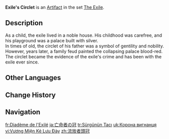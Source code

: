 {{Artifact Infobox
|image = Item Exile's Circlet.png
|set   = The Exile
|piece = Circlet of Logos
}}
{{Description|A prestigious circlet. However, the royal insignia has been scratched out, and it is no longer the symbol of distinguished status that it once was.}}
'''Exile's Circlet''' is an [[Artifact]] in the set [[The Exile]].

==Description==
As a child, the exile lived in a noble house. His childhood was carefree, and his playground was a palace built with silver.<br>In times of old, the circlet of his father was a symbol of gentility and nobility.<br>However, years later, a family feud painted the collapsing palace blood-red.<br>The circlet became the evidence of the exile's crime and has been with the exile ever since.

==Other Languages==
{{Other Languages
|en      = Exile's Circlet
|zhs     = 流放者头冠
|zhs_rm  = Liúfàng Zhě Tóuguān
|zht     = 流放者頭冠
|zht_rm  = Liúfàng Zhě Tóuguān
|zh_tl   = Exile's Crown
|ja      = 亡命者の冠
|ja_rm   = Boumeisha no Kanmuri
|ja_tl   = Exile's Crown
|ko      = 유배자의 머리장식
|ko_rm   = Yubaeja-ui Meorijangsik
|ko_tl   = Exile's Head Adornments
|es      = Diadema del Exiliado
|es_tl   = Diadem of the Exiled
|fr      = Diadème de l'Exilé
|fr_tl   = Diadem of the Exile
|ru      = Корона изгнанника
|ru_tl   = Exile's Crown
|th      = Exile's Circlet
|vi      = Vương Miện Kẻ Lưu Đày
|vi_tl   = 
|de      = Haarreif des Verbannten
|de_tl   = Circlet of the Exile
|id      = Exile's Circlet
|pt      = Grinalda do Exilado
|pt_tl   = 
|tr      = Sürgünün Tacı
|tr_tl   = The Exile's Crown
|it      = Corona dell'esule
|it_tl   = Crown of the Exile
}}

==Change History==
{{Change History|1.0}}

==Navigation==
{{Artifact Set Navbox|The Exile}}

[[fr:Diadème de l'Exilé]]
[[ja:亡命者の冠]]
[[tr:Sürgünün Tacı]]
[[uk:Корона вигнанця]]
[[vi:Vương Miện Kẻ Lưu Đày]]
[[zh:流放者頭冠]]
